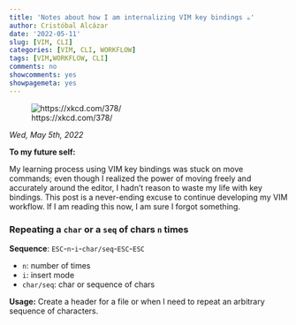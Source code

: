 ```yaml
---
title: 'Notes about how I am internalizing VIM key bindings ☕'
author: Cristóbal Alcázar
date: '2022-05-11'
slug: [VIM, CLI]
categories: [VIM, CLI, WORKFLOW]
tags: [VIM,WORKFLOW, CLI]
comments: no
showcomments: yes
showpagemeta: yes
---
```


![https://xkcd.com/378/](https://imgs.xkcd.com/comics/real_programmers.png)

_Wed, May 5th, 2022_

**To my future self:**

My learning process using VIM key bindings was stuck on move commands; even though
I realized the power of moving freely and accurately around the editor, I hadn't
reason to waste my life with key bindings. This post is a never-ending excuse to
continue developing my VIM workflow. If I am reading this now, I am sure I forgot
something.


### Repeating a `char` or a `seq` of chars `n` times

**Sequence**: `ESC`-`n`-`i`-`char/seq`-`ESC`-`ESC`

* `n`: number of times
* `i`: insert mode
* `char/seq`: char or sequence of chars

**Usage:** Create a header for a file or when I need to repeat an arbitrary sequence
of characters.

<script id="asciicast-J51Zv4rYzqsb2n6RUeM6iSqN4" src="https://asciinema.org/a/J51Zv4rYzqsb2n6RUeM6iSqN4.js" async data-autoplay="true" data-cols="80" data-rows="7" data-loop="1"></script>
